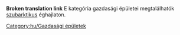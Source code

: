 '''Broken translation link'''{{en/-}}
E kategória gazdasági épületei megtalálhatók [[Main/en/Éghajlatok/Hu#Szubarktikus|szubarktikus]] éghajlaton.

[[Category:hu/Gazdasági épületek]]